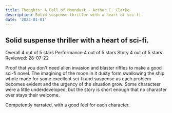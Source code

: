 ```yaml
---
title: Thoughts: A Fall of Moondust - Arthur C. Clarke
description: Solid suspense thriller with a heart of sci-fi.
date: '2023-01-01'
---
```


## Solid suspense thriller with a heart of sci-fi.

Overall      4 out of 5 stars
Performance      4 out of 5 stars
Story      4 out of 5 stars
Reviewed: 28-07-22

Proof that you don't need alien invasion and blaster riffles to make a good sci-fi novel. The imagining of the moon in it dusty form swallowing the ship whole made for some excellent sci-fi and suspense as each problem becomes evident and the urgency of the situation grow. Some charactesr were a little underdeveloped, but the story is short enough that no character over stays their welcome.

Competently narrated, with a good feel for each character.